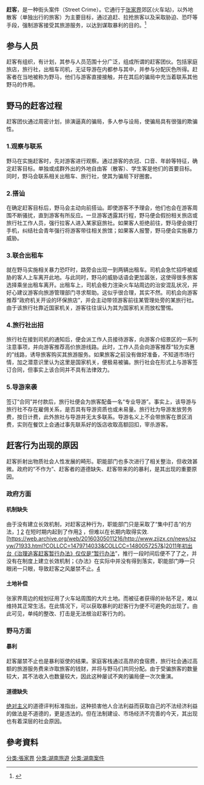 {{citecheck|time=2014-06-21T15:38:11+00:00}}
{{refimprove|time=2014-06-21T15:38:11+00:00}}
{{bias}}
'''赶客'''，是一种街头案件（Street Crime）。它通行于[[张家界|张家界]]郊区(火车站)，以外地散客（单独出行的旅客）为主要目标，通过追赶、拉抢旅客以及采取胁迫、恐吓等手段，强制游客接受其旅游服务，以达到谋取暴利的目的。<ref>{{cite news
| author = 张家界旅游
| authorlink = 
| title = 导游“追客赶客”是怎么回事？
| url = http://www.zjjhaodi.com/help/dy_847_13.html
| date = 2010年10月5日
| language = 中文
| quote = 何谓“宰客”导游“追客赶客”，即：一些导游因为没有证，在景区胡搅蛮缠，哄骗游客，追游客要收钱带团。
| access-date = 2014年6月23日
| archive-url = https://web.archive.org/web/20130726031037/http://zjjhaodi.com/help/dy_847_13.html
| archive-date = 2013年7月26日
| dead-url = yes
}}</ref>

== 参与人员 ==
赶客有组织，有计划，其参与人员范围十分广泛，组成所谓的赶客团伙。包括家庭旅店，旅行社，出租车司机，无证导游在内都参与其中，并参与分配灰色所得。赶客者在当地被称为野马，他们与游客直接接触，并在其后的骗局中充当着联系其他野马的作用。

== 野马的赶客过程 ==
赶客团伙通过周密计划，排演逼真的骗局，多人参与设局，使骗局具有很强的欺骗性。
=== 1.观察与联系 ===
野马在实施赶客时，先对游客进行观察。通过游客的衣冠、口音、年龄等特征，确定赶客目标。单独或成群外出的外地自由客（散客）、学生客是他们的首要目标。同时，野马会联系相关出租车、旅行社，使其为骗局下好圈套。

=== 2.搭讪 ===
在确定赶客目标后，野马会主动向前搭讪。即使游客不予理会，他们也会在游客周围不断骚扰，直到游客有所反应。一旦游客透露其行程，野马便会假扮相关旅店或旅行社工作人员，强行拉客人进入某家庭旅社。如果客人拒绝前往，野马便会拨打手机，纠结社会青年强行将游客带往相关旅馆；如果客人报警，野马便会实施暴力威胁。

=== 3.联合出租车 ===
就在野马实施相关暴力恐吓时，路旁会出现一到两辆出租车。司机会急忙招呼被威胁的客人上车离开此地。与此同时，野马的威胁话语会更加嚣张，这使得很多旅客选择乘坐出租车离开。出租车上，司机会极力渲染火车站周边的治安混乱状况，并好心建议游客向旅游管理部门寻求帮助。这似乎很合理，其实不然。司机会向游客推荐“政府机关开设的环保旅店”，并会主动带领游客前往某管理处旁的某旅行社。由于该旅行社靠近国家机关，游客往往误认为其为国家机关而放松警惕。

=== 4.旅行社出招 ===
旅行社在接到司机的通知后，便会派工作人员接待游客，向游客介绍景区的一系列注意事项，并向游客推荐高价旅游线路。此时，工作人员会向游客推荐“较为实惠的”线路，诱导旅客购买其旅游服务。如果旅客之前没有做好准备，不知道市场行情，加之潜意识里认为这里是国家机关，便极易被骗。旅行社会在形式上与游客签订合同，但事实上该合同并不具有法律效力。

=== 5.导游来袭 ===
签订“合同”并付款后，旅行社便会为旅客配备一名“专业导游”。事实上，该导游与旅行社不存在雇佣关系，是否具有导游资质也或未易量。旅行社为导游发放劳务费，按日计费，此外旅社与导游并无太多联系。导游名义上不会带旅客在景区消费，实则在餐饮上会通过事先联系好的饭店收取高额回扣，宰杀游客。

== 赶客行为出现的原因 ==
赶客折射出物质社会人性发展的畸形。职能部门也多次进行了相关整治，但收效甚微。政府的“不作为”、赶客者的道德缺失、赶客带来的的暴利，是其出现的重要原因。

=== 政府方面 ===
==== 机制缺失====
由于没有建立长效机制，对赶客这种行为，职能部门只是采取了“集中打击”的方法，[http://www.zjjto.com/news/news_79.html] {{Wayback|url=http://www.zjjto.com/news/news_79.html |date=20160309134807 }}[http://www.zjjok.com/news/2009918911235066.html] {{Wayback|url=http://www.zjjok.com/news/2009918911235066.html |date=20140714171730 }}在短时期内起到了作用[http://www.zjjok.com/news/2009918911235066.html] {{Wayback|url=http://www.zjjok.com/news/2009918911235066.html |date=20140714171730 }}，但难以在长期内取得实效.[https://web.archive.org/web/20160305011216/http://www.zjjzx.cn/news/szyw/71933.html?COLLCC=1479714033&COLLCC=1480057257&]2011年初出台《治理追客赶客暂行办法》仅仅是“暂行办法”，推行一段时间后便不了了之，并没有在制度上建立长效机制；《办法》在实际中并没有得到落实，职能部门睁一只眼闭一只眼，导致赶客之风屡禁不止。[https://web.archive.org/web/20140714141804/http://cts.china-zhangjiajie.com/news/55.html]

==== 土地补偿====
张家界周边的规划征用了火车站周围的大片土地。而被征者获得的补贴不足，难以维持其正常生活。在此情况下，可以获取暴利的赶客行为便不可避免的出现了。由此可见，单纯的整改、打击是无法根治赶客行为的。

=== 野马方面 ===
====暴利====
赶客屡禁不止也是暴利驱使的结果。家庭客栈通过高昂的食宿费，旅行社会通过高额的旅游服务费来诈取旅客的钱财，并将与野马们共同分配。由于受骗旅客的数量较大，其不法收入也数量较大，因此这种屡试不爽的骗局便一次次重演。

====道德缺失====
[[绝对主义|绝对主义]]的道德评判标准指出，这种损害他人合法利益而获取自己的不法经济利益的做法是不道德的，更是违法的。但在法制建设、市场经济不完善的今天，其出现也有着深层的社会原因。

==參考資料==
<references/>

[[分类:張家界|分类:張家界]]
[[分类:湖南旅遊|分类:湖南旅遊]]
[[分类:湖南案件|分类:湖南案件]]